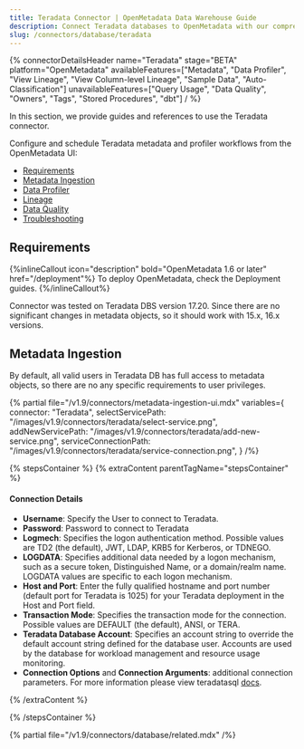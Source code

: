 ```yaml
---
title: Teradata Connector | OpenMetadata Data Warehouse Guide
description: Connect Teradata databases to OpenMetadata with our comprehensive connector guide. Step-by-step setup, configuration, and metadata extraction instructions.
slug: /connectors/database/teradata
---
```







{% connectorDetailsHeader
name="Teradata"
stage="BETA"
platform="OpenMetadata"
availableFeatures=["Metadata", "Data Profiler", "View Lineage", "View Column-level Lineage", "Sample Data", "Auto-Classification"]
unavailableFeatures=["Query Usage", "Data Quality", "Owners", "Tags", "Stored Procedures", "dbt"]
/ %}

In this section, we provide guides and references to use the Teradata connector.

Configure and schedule Teradata metadata and profiler workflows from the OpenMetadata UI:

- [Requirements](#requirements)
- [Metadata Ingestion](#metadata-ingestion)
- [Data Profiler](/how-to-guides/data-quality-observability/profiler/workflow)
- [Lineage](/how-to-guides/data-lineage/workflow)
- [Data Quality](/how-to-guides/data-quality-observability/quality/configure)
- [Troubleshooting](/connectors/database/teradata/troubleshooting)

<IngestionModeTiles yamlPath="/snippets/connectors/database/greenplum/yaml" />

## Requirements
{%inlineCallout icon="description" bold="OpenMetadata 1.6 or later" href="/deployment"%}
To deploy OpenMetadata, check the Deployment guides.
{%/inlineCallout%}

Connector was tested on Teradata DBS version 17.20. Since there are no significant changes in metadata objects, so it should work with 15.x, 16.x versions.


## Metadata Ingestion

By default, all valid users in Teradata DB has full access to metadata objects, so there are no any specific requirements to user privileges.

{% partial 
  file="/v1.9/connectors/metadata-ingestion-ui.mdx" 
  variables={
    connector: "Teradata", 
    selectServicePath: "/images/v1.9/connectors/teradata/select-service.png",
    addNewServicePath: "/images/v1.9/connectors/teradata/add-new-service.png",
    serviceConnectionPath: "/images/v1.9/connectors/teradata/service-connection.png",
} 
/%}

{% stepsContainer %}
{% extraContent parentTagName="stepsContainer" %}

#### Connection Details

- **Username**: Specify the User to connect to Teradata.
- **Password**: Password to connect to Teradata
- **Logmech**: Specifies the logon authentication method. Possible values are TD2 (the default), JWT, LDAP, KRB5 for Kerberos, or TDNEGO.  
- **LOGDATA**: Specifies additional data needed by a logon mechanism, such as a secure token, Distinguished Name, or a domain/realm name. LOGDATA values are specific to each logon mechanism.
- **Host and Port**: Enter the fully qualified hostname and port number (default port for Teradata is 1025) for your Teradata deployment in the Host and Port field.
- **Transaction Mode**: Specifies the transaction mode for the connection. Possible values are DEFAULT (the default), ANSI, or TERA.
- **Teradata Database Account**: Specifies an account string to override the default account string defined for the database user. Accounts are used by the database for workload management and resource usage monitoring.
- **Connection Options** and **Connection Arguments**: additional connection parameters. For more information please view teradatasql [docs](https://pypi.org/project/teradatasql/).

<AdvancedConfiguration />

{% /extraContent %}

<TestConnection />

<ConfigureIngestion />

<IngestionScheduleAndDeploy />

{% /stepsContainer %}

{% partial file="/v1.9/connectors/database/related.mdx" /%}
